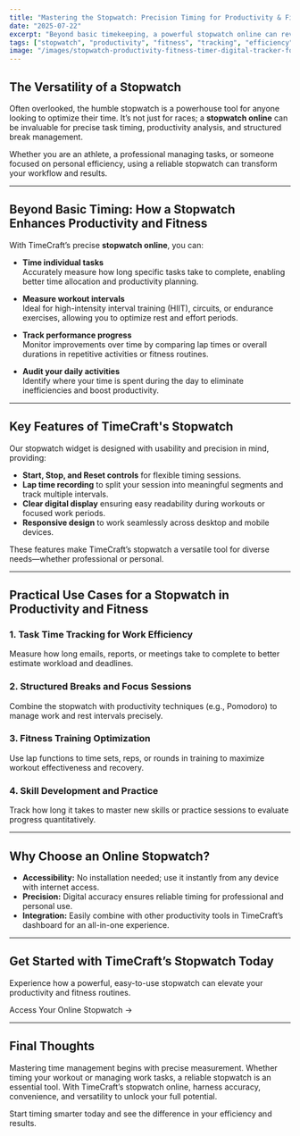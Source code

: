 ```yaml
---
title: "Mastering the Stopwatch: Precision Timing for Productivity & Fitness"
date: "2025-07-22"
excerpt: "Beyond basic timekeeping, a powerful stopwatch online can revolutionize your training, task management, and efficiency. Learn how to leverage TimeCraft's stopwatch."
tags: ["stopwatch", "productivity", "fitness", "tracking", "efficiency"]
image: "/images/stopwatch-productivity-fitness-timer-digital-tracker-focus-efficiency.png"
---
```


## The Versatility of a Stopwatch

Often overlooked, the humble stopwatch is a powerhouse tool for anyone looking to optimize their time. It’s not just for races; a **stopwatch online** can be invaluable for precise task timing, productivity analysis, and structured break management.

Whether you are an athlete, a professional managing tasks, or someone focused on personal efficiency, using a reliable stopwatch can transform your workflow and results.

---

## Beyond Basic Timing: How a Stopwatch Enhances Productivity and Fitness

With TimeCraft’s precise **stopwatch online**, you can:

- **Time individual tasks**  
  Accurately measure how long specific tasks take to complete, enabling better time allocation and productivity planning.

- **Measure workout intervals**  
  Ideal for high-intensity interval training (HIIT), circuits, or endurance exercises, allowing you to optimize rest and effort periods.

- **Track performance progress**  
  Monitor improvements over time by comparing lap times or overall durations in repetitive activities or fitness routines.

- **Audit your daily activities**  
  Identify where your time is spent during the day to eliminate inefficiencies and boost productivity.

---

## Key Features of TimeCraft's Stopwatch

Our stopwatch widget is designed with usability and precision in mind, providing:

- **Start, Stop, and Reset controls** for flexible timing sessions.  
- **Lap time recording** to split your session into meaningful segments and track multiple intervals.  
- **Clear digital display** ensuring easy readability during workouts or focused work periods.  
- **Responsive design** to work seamlessly across desktop and mobile devices.

These features make TimeCraft’s stopwatch a versatile tool for diverse needs—whether professional or personal.

---

## Practical Use Cases for a Stopwatch in Productivity and Fitness

### 1. Task Time Tracking for Work Efficiency  
Measure how long emails, reports, or meetings take to complete to better estimate workload and deadlines.

### 2. Structured Breaks and Focus Sessions  
Combine the stopwatch with productivity techniques (e.g., Pomodoro) to manage work and rest intervals precisely.

### 3. Fitness Training Optimization  
Use lap functions to time sets, reps, or rounds in training to maximize workout effectiveness and recovery.

### 4. Skill Development and Practice  
Track how long it takes to master new skills or practice sessions to evaluate progress quantitatively.

---

## Why Choose an Online Stopwatch?

- **Accessibility:** No installation needed; use it instantly from any device with internet access.  
- **Precision:** Digital accuracy ensures reliable timing for professional and personal use.  
- **Integration:** Easily combine with other productivity tools in TimeCraft’s dashboard for an all-in-one experience.

---

## Get Started with TimeCraft’s Stopwatch Today

Experience how a powerful, easy-to-use stopwatch can elevate your productivity and fitness routines.  

<Link href="/dashboard#stopwatch" className="inline-block bg-green-600 text-white font-bold py-2 px-6 rounded-full mt-4 hover:bg-green-700 transition-colors">Access Your Online Stopwatch →</Link>

---

## Final Thoughts

Mastering time management begins with precise measurement. Whether timing your workout or managing work tasks, a reliable stopwatch is an essential tool. With TimeCraft’s stopwatch online, harness accuracy, convenience, and versatility to unlock your full potential.

Start timing smarter today and see the difference in your efficiency and results.
